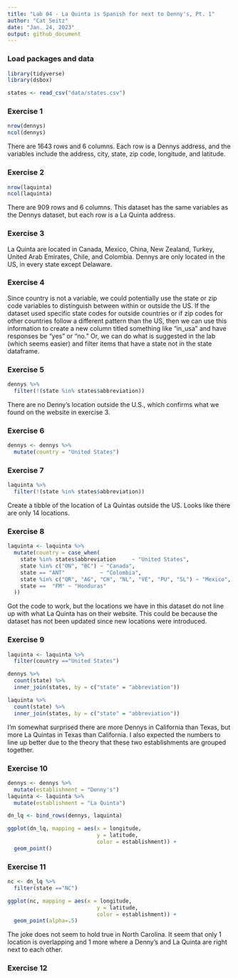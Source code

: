 ```yaml
---
title: "Lab 04 - La Quinta is Spanish for next to Denny's, Pt. 1"
author: "Cat Seitz"
date: "Jan. 24, 2023"
output: github_document
---
```


### Load packages and data

```r
library(tidyverse) 
library(dsbox) 
```

```r
states <- read_csv("data/states.csv")

```

### Exercise 1

```r

nrow(dennys)
ncol(dennys)

```

There are 1643 rows and 6 columns. Each row is a Dennys address, and the variables include the address, city, state, zip code, longitude, and latitude.  

### Exercise 2

```r

nrow(laquinta)
ncol(laquinta)

```

There are 909 rows and 6 columns. This dataset has the same variables as the Dennys dataset, but each row is a La Quinta address. 

### Exercise 3

La Quinta are located in Canada, Mexico, China, New Zealand, Turkey, United Arab Emirates, Chile, and Colombia. Dennys are only located in the US, in every state except Delaware. 

### Exercise 4

Since country is not a variable, we could potentially use the state or zip code variables to distinguish between within or outside the US. If the dataset used specific state codes for outside countries or if zip codes for other countries follow a different pattern than the US, then we can use this information to create a new column titled something like "in_usa" and have responses be "yes" or "no." Or, we can do what is suggested in the lab (which seems easier) and filter items that have a state not in the state dataframe. 

### Exercise 5

```r

dennys %>%
  filter(!(state %in% states$abbreviation))

```

There are no Denny's location outside the U.S., which confirms what we found on the website in exercise 3. 

### Exercise 6

```r

dennys <- dennys %>%
  mutate(country = "United States")

```

### Exercise 7

```r

laquinta %>%
  filter(!(state %in% states$abbreviation))

```

Create a tibble of the location of La Quintas outside the US. Looks like there are only 14 locations. 

### Exercise 8

``` r

laquinta <- laquinta %>%
  mutate(country = case_when(
    state %in% states$abbreviation     ~ "United States",
    state %in% c("ON", "BC") ~ "Canada",
    state == "ANT"           ~ "Colombia",
    state %in% c("QR", "AG", "CH", "NL", "VE", "PU", "SL") ~ "Mexico",
    state ==  "FM" ~ "Honduras"
  ))

```

Got the code to work, but the locations we have in this dataset do not line up with what La Quinta has on their website. This could be because the dataset has not been updated since new locations were introduced. 

### Exercise 9

```r

laquinta <- laquinta %>%
  filter(country =="United States")

```

```r

dennys %>%
  count(state) %>%
  inner_join(states, by = c("state" = "abbreviation"))

laquinta %>%
  count(state) %>%
  inner_join(states, by = c("state" = "abbreviation"))


```


I'm somewhat surprised there are more Dennys in California than Texas, but more La Quintas in Texas than California. I also expected the numbers to line up better due to the theory that these two establishments are grouped together. 

### Exercise 10

```r

dennys <- dennys %>%
  mutate(establishment = "Denny's")
laquinta <- laquinta %>%
  mutate(establishment = "La Quinta")

dn_lq <- bind_rows(dennys, laquinta)

```

```r

ggplot(dn_lq, mapping = aes(x = longitude,
                            y = latitude,
                            color = establishment)) +
  geom_point()

```


### Exercise 11

```r

nc <- dn_lq %>%
  filter(state =="NC")

ggplot(nc, mapping = aes(x = longitude,
                            y = latitude,
                            color = establishment)) +
  geom_point(alpha=.5)

```

The joke does not seem to hold true in North Carolina. It seem that only 1 location is overlapping and 1 more where a Denny's and La Quinta are right next to each other. 

### Exercise 12


```r



```





